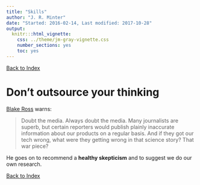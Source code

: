 ```yaml
---
title: "Skills"
author: "J. R. Minter"
date: "Started: 2016-02-14, Last modified: 2017-10-28"
output:
  knitr:::html_vignette:
    css: ../theme/jm-gray-vignette.css
    number_sections: yes
    toc: yes
---
```


[Back to Index](../README.html)

# Don't outsource your thinking

[Blake Ross](https://medium.com/@blakeross/don-t-outsource-your-thinking-ad825a9b4653#.8uvbfx8ir) warns:

> Doubt the media. Always doubt the media. Many journalists are superb, but certain reporters would publish plainly inaccurate information about our products on a regular basis. And if they got our tech wrong, what were they getting wrong in that science story? That war piece?

He goes on to recommend a **healthy skepticism** and to suggest we do our own research.




[Back to Index](../README.html)
